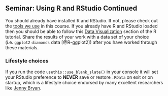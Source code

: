## Seminar: Using R and RStudio Continued {#rstudio_continued}
<!-- [Using R and RStudio Continued](#rstudio_continued) -->

You should already have installed R and RStudio. If not, please check out the [tools we use](#tools) in this course. If you already have R and RStudio loaded then you should be able to follow this [Data Visualization](https://agtools.app/learning_r/#section-data-visualization) section of the R tutorial. Share the results of your work with a data set of your choice (i.e. `ggplot2` `diamonds` data [@R-ggplot2]) after you have worked through these materials.

### Lifestyle choices

If you run the code `usethis::use_blank_slate()` in your console it will set your 
RStudio preference to **NEVER** save or restore `.RData` on exit or on startup, which is a lifestyle choice endorsed by many excellent researchers like [Jenny Bryan](https://twitter.com/JennyBryan).
